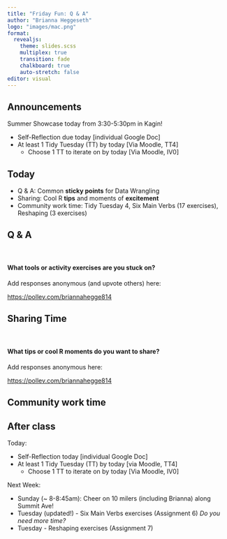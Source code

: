 ```yaml
---
title: "Friday Fun: Q & A"
author: "Brianna Heggeseth"
logo: "images/mac.png"
format: 
  revealjs:
    theme: slides.scss
    multiplex: true
    transition: fade
    chalkboard: true
    auto-stretch: false
editor: visual
---
```


## Announcements {.unnumbered}

Summer Showcase today from 3:30-5:30pm in Kagin!

-   Self-Reflection due today \[individual Google Doc\]
-   At least 1 Tidy Tuesday (TT) by today \[Via Moodle, TT4\]
    -   Choose 1 TT to iterate on by today \[Via Moodle, IV0\]

## Today {.unnumbered}

-   Q & A: Common **sticky points** for Data Wrangling
-   Sharing: Cool R **tips** and moments of **excitement**
-   Community work time: Tidy Tuesday 4, Six Main Verbs (17 exercises), Reshaping (3 exercises)

## Q & A {.unnumbered}

<br> 

#### What tools or activity exercises are you stuck on?

Add responses anonymous (and upvote others) here:

<https://pollev.com/briannahegge814>

## Sharing Time {.unnumbered}

<br> 

#### What tips or cool R moments do you want to share?

Add responses anonymous here:

<https://pollev.com/briannahegge814>

## Community work time {.unnumbered .smaller}



## After class  {.smaller}

Today:

-   Self-Reflection today \[individual Google Doc\]
-   At least 1 Tidy Tuesday (TT) by today \[via Moodle, TT4\]
    -   Choose 1 TT to iterate on by today \[Via Moodle, IV0\]

Next Week:

-   Sunday (\~ 8-8:45am): Cheer on 10 milers (including Brianna) along Summit Ave!
-   Tuesday (updated!) - Six Main Verbs exercises (Assignment 6) *Do you need more time?*
-   Tuesday - Reshaping exercises (Assignment 7)
